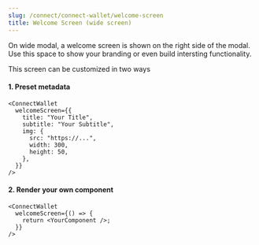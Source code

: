 ```yaml
---
slug: /connect/connect-wallet/welcome-screen
title: Welcome Screen (wide screen)
---
```


On wide modal, a welcome screen is shown on the right side of the modal. Use this space to show your branding or even build intersting functionality.

This screen can be customized in two ways

#### 1. Preset metadata

```tsx
<ConnectWallet
  welcomeScreen={{
    title: "Your Title",
    subtitle: "Your Subtitle",
    img: {
      src: "https://...",
      width: 300,
      height: 50,
    },
  }}
/>
```

#### 2. Render your own component

```tsx
<ConnectWallet
  welcomeScreen={() => {
    return <YourComponent />;
  }}
/>
```
